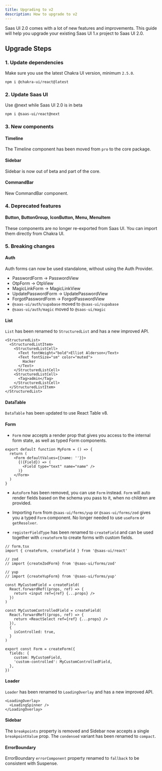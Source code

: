 ```yaml
---
title: Upgrading to v2
description: How to upgrade to v2
---
```


Saas UI 2.0 comes with a lot of new features and improvements. This guide will help you upgrade your existing Saas UI 1.x project to Saas UI 2.0.

## Upgrade Steps

### 1. Update dependencies

Make sure you use the latest Chakra UI version, minimum `2.5.0`.

```bash
npm i @chakra-ui/react@latest
```

### 2. Update Saas UI

<Info>Use @next while Saas UI 2.0 is in beta</Info>

```bash
npm i @saas-ui/react@next
```

### 3. New components

#### Timeline

The Timeline component has been moved from `pro` to the core package.

#### Sidebar

Sidebar is now out of beta and part of the core.

#### CommandBar

New CommandBar component.

### 4. Deprecated features

#### Button, ButtonGroup, IconButton, Menu, MenuItem

These components are no longer re-exported from Saas UI. You can import them directly from Chakra UI.

### 5. Breaking changes

#### Auth

Auth forms can now be used standalone, without using the Auth Provider.

- PasswordForm -> PasswordView
- OtpForm -> OtpView
- MagicLinkForm -> MagicLinkView
- UpdatePasswordForm -> UpdatePasswordView
- ForgotPasswordForm -> ForgotPasswordView
- `@saas-ui/auth/supabase` moved to `@saas-ui/supabase`
- `@saas-ui/auth/magic` moved to `@saas-ui/magic`

#### List

`List` has been renamed to `StructuredList` and has a new improved API.

```tsx
<StructuredList>
  <StructuredListItem>
    <StructuredListCell>
      <Text fontWeight="bold">Elliot Alderson</Text>
      <Text fontSize="sm" color="muted">
        Hacker
      </Text>
    </StructuredListCell>
    <StructuredListCell>
      <Tag>admin</Tag>
    </StructuredListCell>
  </StructuredListItem>
</StructuredList>
```

#### DataTable

`DataTable` has been updated to use React Table v8.

#### Form

- `Form` now accepts a render prop that gives you access to the internal form state, as well as typed Form components.

```tsx
export default function MyForm = () => {
  return (
    <Form defaultValues={{name: ''}}>
      {({Field}) => (
        <Field type="text" name="name" />
      )}
    </Form>
  )
}
```

- `AutoForm` has been removed, you can use `Form` instead. `Form` will auto render fields based on the schema you pass to it, when no children are provided.

- Importing `Form` from `@saas-ui/forms/yup` or `@saas-ui/forms/zod` gives you a typed `Form` component. No longer needed to use `useForm` or `getResolver`.

- `registerFieldType` has been renamed to `createField` and can be used together with `createForm` to create forms with custom fields.

```tsx
// form.tsx
import { createForm, createField } from '@saas-ui/react'

// zod
// import {createZodForm} from '@saas-ui/forms/zod'

// yup
// import {createYupForm} from '@saas-ui/forms/yup'

const MyCustomField = createField(
  React.forwardRef((props, ref) => {
    return <input ref={ref} {...props} />
  })
)

const MyCustomControlledField = createField(
  React.forwardRef((props, ref) => {
    return <ReactSelect ref={ref} {...props} />
  }),
  {
    isControlled: true,
  }
)

export const Form = createForm({
  fields: {
    custom: MyCustomField,
    'custom-controlled': MyCustomControlledField,
  },
})
```

#### Loader

`Loader` has been renamed to `LoadingOverlay` and has a new improved API.

```tsx
<LoadingOverlay>
  <LoadingSpinner />
</LoadingOverlay>
```

#### Sidebar

The `breakpoints` property is removed and Sidebar now accepts a single `breakpointValue` prop.
The `condensed` variant has been renamed to `compact`.

#### ErrorBoundary

ErrorBoundary `errorComponent` property renamed to `fallback` to be consistent with Suspense.
